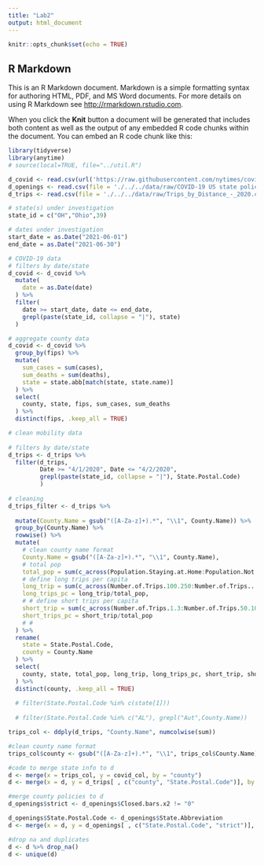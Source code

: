 ```yaml
---
title: "Lab2"
output: html_document
---
```


```r
knitr::opts_chunk$set(echo = TRUE)
```

## R Markdown

This is an R Markdown document. Markdown is a simple formatting syntax for authoring HTML, PDF, and MS Word documents. For more details on using R Markdown see <http://rmarkdown.rstudio.com>.

When you click the **Knit** button a document will be generated that includes both content as well as the output of any embedded R code chunks within the document. You can embed an R code chunk like this:

```r
library(tidyverse)
library(anytime)
# source(local=TRUE, file="../util.R")
```

```r
d_covid <- read.csv(url('https://raw.githubusercontent.com/nytimes/covid-19-data/master/us-counties-recent.csv'))
d_openings <- read.csv(file = './../../data/raw/COVID-19 US state policy database (CUSP) - Closures & Reopening.csv')
d_trips <- read.csv(file = './../../data/raw/Trips_by_Distance_-_2020.csv')

```

```r
# state(s) under investigation
state_id = c("OH","Ohio",39)

# dates under investigation
start_date = as.Date("2021-06-01")
end_date = as.Date("2021-06-30")
```


```r
# COVID-19 data
# filters by date/state
d_covid <- d_covid %>%
  mutate(
    date = as.Date(date)
  ) %>%
  filter(
    date >= start_date, date <= end_date,
    grepl(paste(state_id, collapse = "|"), state)
  )

# aggregate county data
d_covid <- d_covid %>%
  group_by(fips) %>%
  mutate(
    sum_cases = sum(cases),
    sum_deaths = sum(deaths),
    state = state.abb[match(state, state.name)]
  ) %>%
  select(
    county, state, fips, sum_cases, sum_deaths
  ) %>%
  distinct(fips, .keep_all = TRUE)
```

```r
# clean mobility data
 
# filters by date/state
d_trips <- d_trips %>%
  filter(d_trips, 
         Date >= "4/1/2020", Date <= "4/2/2020",
         grepl(paste(state_id, collapse = "|"), State.Postal.Code)
         )
  
# cleaning
d_trips_filter <- d_trips %>%
  
  mutate(County.Name = gsub("([A-Za-z]+).*", "\\1", County.Name)) %>%
  group_by(County.Name) %>%
  rowwise() %>%
  mutate(
    # clean county name format
    County.Name = gsub("([A-Za-z]+).*", "\\1", County.Name),
    # total pop
    total_pop = sum(c_across(Population.Staying.at.Home:Population.Not.Staying.at.Home)),
    # define long trips per capita
    long_trip = sum(c_across(Number.of.Trips.100.250:Number.of.Trips...500)),
    long_trips_pc = long_trip/total_pop,
    # # define short trips per capita
    short_trip = sum(c_across(Number.of.Trips.1.3:Number.of.Trips.50.100)),
    short_trips_pc = short_trip/total_pop
    # #
  ) %>%
  rename(
    state = State.Postal.Code,
    county = County.Name
  ) %>%
  select(
    county, state, total_pop, long_trip, long_trips_pc, short_trip, short_trips_pc
  ) %>%
  distinct(county, .keep_all = TRUE)
  
  # filter(State.Postal.Code %in% c(state[1])) 
  
  # filter(State.Postal.Code %in% c("AL"), grepl("Aut",County.Name)) 

trips_col <- ddply(d_trips, "County.Name", numcolwise(sum))

#clean county name format
trips_col$county <- gsub("([A-Za-z]+).*", "\\1", trips_col$County.Name)

#code to merge state info to d
d <- merge(x = trips_col, y = covid_col, by = "county")
d <- merge(x = d, y = d_trips[ , c("county", "State.Postal.Code")], by = "county", all.x=TRUE)

#merge county policies to d
d_openings$strict <- d_openings$Closed.bars.x2 != "0"

d_openings$State.Postal.Code <- d_openings$State.Abbreviation
d <- merge(x = d, y = d_openings[ , c("State.Postal.Code", "strict")], by = "State.Postal.Code", all.x = TRUE)

#drop na and duplicates
d <- d %>% drop_na()
d <- unique(d)
```


